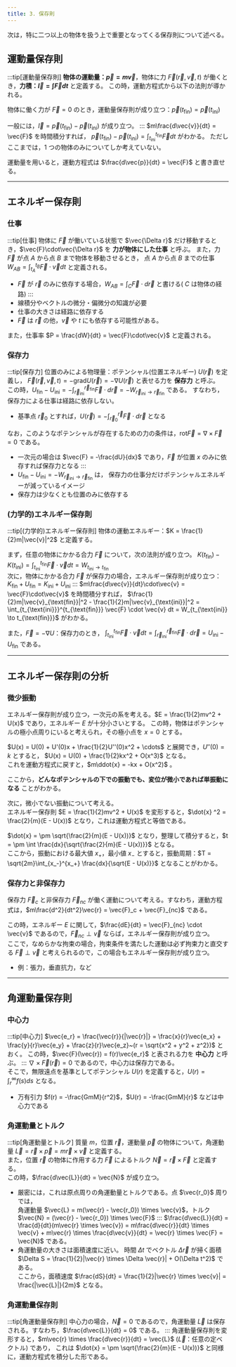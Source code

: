 ```yaml
---
title: 3. 保存則
---
```


次は，特に二つ以上の物体を扱う上で重要となってくる保存則について述べる。

## 運動量保存則
:::tip[運動量保存則]
**物体の運動量：$\vec{p} = m\vec{v}$**，物体に力 $\vec{F}(\vec{r}, \vec{v}, t)$ が働くとき，**力積：$\vec{I} = \int \vec{F} dt$** と定義する。
この時，運動方程式から以下の法則が導かれる。

物体に働く力が $\vec{F} = 0$ のとき，運動量保存則が成り立つ：$\vec{p}(t_{\text{fin}}) = \vec{p}(t_{\text{ini}})$  

一般には，$\vec{I} = \vec{p}(t_{\text{fin}}) - \vec{p}(t_{\text{ini}})$ が成り立つ。
:::
$m\frac{d\vec{v}}{dt} = \vec{F}$ を時間積分すれば， 
$\vec{p}(t_{\text{fin}}) - \vec{p}(t_{\text{ini}}) = \int_{t_{\text{ini}}}^{t_{\text{fin}}} \vec{F} dt$ がわかる。
ただしここまでは，1 つの物体のみについてしか考えていない。

運動量を用いると，運動方程式は $\frac{d\vec{p}}{dt} = \vec{F}$ と書き直せる。

---
## エネルギー保存則
### 仕事
:::tip[仕事]
物体に $\vec{F}$ が働いている状態で $\vec{\Delta r}$ だけ移動するとき，$\vec{F}\cdot\vec{\Delta r}$ を **力が物体にした仕事** と呼ぶ。
また，力 $\vec{F}$ が点 $A$ から点 $B$ まで物体を移動させるとき，
点 $A$ から点 $B$ までの仕事 $W_{AB} =  \int_{t_{A}}^{t_{B}} \vec{F}\cdot\vec{v}dt$ と定義される。
- $\vec{F}$ が $\vec{r}$ のみに依存する場合，$W_{AB} = \int_C \vec{F} \cdot d\vec{r}$ と書ける( $C$ は物体の経路)
:::
- 線積分やベクトルの微分・偏微分の知識が必要
- 仕事の大きさは経路に依存する
- $\vec{F}$ は $\vec{r}$ の他，$\vec{v}$ や $t$ にも依存する可能性がある。

また，仕事率 $P = \frac{dW}{dt} = \vec{F}\cdot\vec{v}$ と定義される。

### 保存力
:::tip[保存力]
位置のみによる物理量：ポテンシャル(位置エネルギー) $U(\vec{r})$ を定義し，
$\vec{F}(\vec{r}, \vec{v}, t) = -\mathrm{grad} U(\vec{r}) = - \nabla U(\vec{r})$ と表せる力を **保存力** と呼ぶ。  
この時，$U_{\text{fin}} - U_{\text{ini}} = -\int_{\vec{r}_{\text{ini}}}^{\vec{r}_{\text{fin}}} \vec{F} \cdot d\vec{r} 
= - W_{\vec{r}_{\text{ini}} \to \vec{r}_{\text{fin}}}$ である。
すなわち，保存力による仕事は経路に依存しない。
- 基準点 $\vec{r}_0$ とすれば，$U(\vec{r}) = -\int_{\vec{r}_0}^{\vec{r}} \vec{F} \cdot d\vec{r}$ となる

なお，このようなポテンシャルが存在するための力の条件は，$\mathrm{rot} \vec{F} = \nabla \times \vec{F} = 0$ である。
- 一次元の場合は $\vec{F} = -\frac{dU}{dx}$ であり，$\vec{F}$ が位置 $x$ のみに依存すれば保存力となる
:::
- $U_{\text{fin}} - U_{\text{ini}} = - W_{\vec{r}_{\text{ini}} \to \vec{r}_{\text{fin}}}$ は，
保存力の仕事分だけポテンシャルエネルギーが減っているイメージ
- 保存力は少なくとも位置のみに依存する

### (力学的)エネルギー保存則
:::tip[(力学的)エネルギー保存則]
物体の運動エネルギー：$K = \frac{1}{2}m|\vec{v}|^2$ と定義する。  

まず，任意の物体にかかる合力 $\vec{F}$ について，次の法則が成り立つ。
$K(t_{\text{fin}}) - K(t_{\text{ini}}) = \int_{t_{\text{ini}}}^{t_{\text{fin}}} \vec{F} \cdot \vec{v} dt = 
W_{t_{\text{ini}} \to t_{\text{fin}}}$  
次に，物体にかかる合力 $\vec{F}$ が保存力の場合，エネルギー保存則が成り立つ：$K_{\text{fin}} + U_{\text{fin}} = K_{\text{ini}} + U_{\text{ini}}$
:::
$m\frac{d\vec{v}}{dt}\cdot\vec{v} = \vec{F}\cdot\vec{v}$ を時間積分すれば，
$\frac{1}{2}m|\vec{v}_{\text{fin}}|^2 - \frac{1}{2}m|\vec{v}_{\text{ini}}|^2 = 
\int_{t_{\text{ini}}}^{t_{\text{fin}}} \vec{F} \cdot \vec{v} dt = W_{t_{\text{ini}} \to t_{\text{fin}}}$ がわかる。

また，$\vec{F} = -\nabla U$：保存力のとき，
$\int_{t_{\text{ini}}}^{t_{\text{fin}}} \vec{F} \cdot \vec{v} dt = 
\int_{\vec{r}_{\text{ini}}}^{\vec{r}_{\text{fin}}} \vec{F} \cdot d\vec{r} = U_{\text{ini}} - U_{\text{fin}}$ である。

---
## エネルギー保存則の分析
### 微少振動
エネルギー保存則が成り立つ，一次元の系を考える。$E = \frac{1}{2}mv^2 + U(x)$ であり，エネルギー $E$ が十分小さいとする。
この時，物体はポテンシャルの極小点周りにいると考えられ，その極小点を $x = 0$ とする。

$U(x) = U(0) + U'(0)x + \frac{1}{2}U''(0)x^2 + \cdots$ と展開でき，$U''(0) = k$ とすると，
$U(x) = U(0) + \frac{1}{2}kx^2 + O(x^3)$ となる。  
これを運動方程式に戻すと，$m\ddot{x} = -kx + O(x^2)$ 。

ここから，**どんなポテンシャルの下での振動でも、変位が微小であれば単振動になる** ことがわかる。

次に，微小でない振動について考える。  
エネルギー保存則 $E = \frac{1}{2}mv^2 + U(x)$ を変形すると，$\dot{x} ^2 = \frac{2}{m}(E - U(x))$ となり，これは運動方程式と等価である。

$\dot{x} = \pm \sqrt{\frac{2}{m}(E - U(x))}$ となり，整理して積分すると，$t = \pm \int \frac{dx}{\sqrt{\frac{2}{m}(E - U(x))}}$ となる。  
ここから，振動における最大値 $x_+$，最小値 $x_-$ とすると，振動周期：$T = \sqrt{2m}\int_{x_-}^{x_+} \frac{dx}{\sqrt{E - U(x)}}$ となることがわかる。

### 保存力と非保存力
保存力 $\vec{F}_c$ と非保存力 $\vec{F}_{nc}$ が働く運動について考える。すなわち，運動方程式は，$m\frac{d^2}{dt^2}\vec{r} = \vec{F}_c + \vec{F}_{nc}$ である。

この時，エネルギー $E$ に関して，$\frac{dE}{dt} = \vec{F}_{nc} \cdot \vec{v}$ であるので，$\vec{F}_{nc} \perp \vec{v}$ ならば，エネルギー保存則が成り立つ。  
ここで，なめらかな拘束の場合，拘束条件を満たした運動は必ず拘束力と直交する $\vec{F} \perp \vec{v}$ と考えられるので，この場合もエネルギー保存則が成り立つ。
- 例：張力，垂直抗力，など

---
## 角運動量保存則
### 中心力
:::tip[中心力]
$\vec{e_r} = \frac{\vec{r}}{|\vec{r}|} = \frac{x}{r}\vec{e_x} + \frac{y}{r}\vec{e_y} + \frac{z}{r}\vec{e_z}~(r = \sqrt{x^2 + y^2 + z^2})$ とおく。
この時，$\vec{F}(\vec{r}) = f(r)\vec{e_r}$ と表される力を **中心力** と呼ぶ。
:::
$\nabla \times \vec{F}(\vec{r}) = 0$ であるので，中心力は保存力である。  
そこで，無限遠点を基準としてポテンシャル $U(r)$ を定義すると，$U(r) = \int_{r}^{\infty} f(s)ds$ となる。
- 万有引力 $f(r) = -\frac{GmM}{r^2}$，$U(r) = -\frac{GmM}{r}$ などは中心力である

### 角運動量とトルク
:::tip[角運動量とトルク]
質量 $m$，位置 $\vec{r}$，運動量 $\vec{p}$ の物体について，角運動量 $\vec{L} = \vec{r} \times \vec{p} = m\vec{r} \times \vec{v}$ と定義する。  
また，位置 $\vec{r}$ の物体に作用する力 $\vec{F}$ によるトルク $\vec{N} = \vec{r} \times \vec{F}$ と定義する。  
この時，$\frac{d\vec{L}}{dt} = \vec{N}$ が成り立つ。
- 厳密には，これは原点周りの角運動量とトルクである。点 $\vec{r_0}$ 周りでは，  
角運動量 $\vec{L} = m(\vec{r} - \vec{r_0}) \times \vec{v}$，トルク $\vec{N} = (\vec{r} - \vec{r_0}) \times \vec{F}$
:::
$\frac{d\vec{L}}{dt} = \frac{d}{dt}(m\vec{r} \times \vec{v}) = 
m\frac{d\vec{r}}{dt} \times \vec{v} + m\vec{r} \times \frac{d\vec{v}}{dt} = \vec{r} \times \vec{F} = \vec{N}$ である。
- 角運動量の大きさは面積速度に近い。
時間 $\Delta t$ でベクトル $\Delta \vec{r}$ が掃く面積 $\Delta S = \frac{1}{2}|\vec{r} \times \Delta \vec{r}| + O(\Delta t^2)$ である。  
ここから，面積速度 $\frac{dS}{dt} = \frac{1}{2}|\vec{r} \times \vec{v}| = \frac{|\vec{L}|}{2m}$ となる。

### 角運動量保存則
:::tip[角運動量保存則]
中心力の場合，$\vec{N} = 0$ であるので，角運動量 $\vec{L}$ は保存される。すなわち，$\frac{d\vec{L}}{dt} = 0$ である。
:::
角運動量保存則を変形すると，$m\vec{r} \times \frac{d\vec{r}}{dt} = \vec{L}$ ($\vec{L}$：任意の定ベクトル) であり，
これは $\dot{x} = \pm \sqrt{\frac{2}{m}(E - U(x))}$ と同様に，運動方程式を積分した形である。